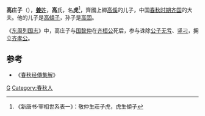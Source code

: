 {{模板:Infobox 先秦人物
|名称=高虎
|姓=[[姜姓|姜]]
|氏=高
|名=虎
|字=
|别名=高庄子
|别字=
|谥号=庄
|时代=春秋
|国家=[[姜齐|齐]] 
|身份=[[齊國|齊國]]大夫
|出生=
|逝世=
|子女=[[高傾子|高傾子]]
|父=[[高傒|高傒]]
}}
'''高庄子'''（{{bd|？||？||catIdx=G高}}），[[姜姓|'''姜'''姓]]，'''高'''氏，名'''虎'''<ref>《新唐书·宰相世系表一》：敬仲生莊子虎，虎生傾子</ref>，齊國上卿[[高傒|高傒]]的儿子，中国[[春秋时期|春秋时期]][[齐国|齐国]]的大夫。他的儿子是[[高傾子|高傾子]]，孙子是[[高固|高固]]。

《[[东周列国志|东周列国志]]》中，高庄子与[[国懿仲|国懿仲]]在[[齐桓公|齐桓公]]死后，参与诛除[[公子无亏|公子无亏]]、[[竖刁|竖刁]]，拥立[[齐孝公|齐孝公]]。

==参考==
{{reflist}}
*《[[春秋经傳集解|春秋经傳集解]]》

[[Category:齐国人|G]]
[[Category:春秋人|Category:春秋人]]